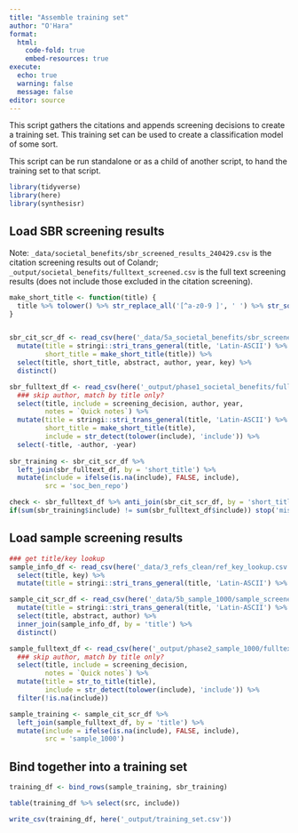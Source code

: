 ```yaml
---
title: "Assemble training set"
author: "O'Hara"
format: 
  html:
    code-fold: true
    embed-resources: true
execute:
  echo: true
  warning: false
  message: false
editor: source
---
```


This script gathers the citations and appends screening decisions to create a training set.  This training set can be used to create a classification model of some sort.

This script can be run standalone or as a child of another script, to hand the training set to that script.

```r
library(tidyverse)
library(here)
library(synthesisr)
```


## Load SBR screening results

Note: `_data/societal_benefits/sbr_screened_results_240429.csv` is the citation screening results out of Colandr; `_output/societal_benefits/fulltext_screened.csv` is the full text screening results (does not include those excluded in the citation screening).

```r
make_short_title <- function(title) {
  title %>% tolower() %>% str_replace_all('[^a-z0-9 ]', ' ') %>% str_squish() %>% str_sub(1, 40)
}


sbr_cit_scr_df <- read_csv(here('_data/5a_societal_benefits/sbr_screened_results_240429.csv')) %>%
  mutate(title = stringi::stri_trans_general(title, 'Latin-ASCII') %>% str_to_title(),
         short_title = make_short_title(title)) %>%
  select(title, short_title, abstract, author, year, key) %>%
  distinct()

sbr_fulltext_df <- read_csv(here('_output/phase1_societal_benefits/fulltext_screened.csv')) %>%
  ### skip author, match by title only?
  select(title, include = screening_decision, author, year,
         notes = `Quick notes`) %>%
  mutate(title = stringi::stri_trans_general(title, 'Latin-ASCII') %>% str_to_title(),
         short_title = make_short_title(title),
         include = str_detect(tolower(include), 'include')) %>%
  select(-title, -author, -year)
         
sbr_training <- sbr_cit_scr_df %>%
  left_join(sbr_fulltext_df, by = 'short_title') %>%
  mutate(include = ifelse(is.na(include), FALSE, include),
         src = 'soc_ben_repo')

check <- sbr_fulltext_df %>% anti_join(sbr_cit_scr_df, by = 'short_title')
if(sum(sbr_training$include) != sum(sbr_fulltext_df$include)) stop('mismatch in join')
```

## Load sample screening results

```r
### get title/key lookup
sample_info_df <- read_csv(here('_data/3_refs_clean/ref_key_lookup.csv')) %>%
  select(title, key) %>%
  mutate(title = stringi::stri_trans_general(title, 'Latin-ASCII') %>% str_to_title())

sample_cit_scr_df <- read_csv(here('_data/5b_sample_1000/sample_screened_results_240802.csv')) %>%
  mutate(title = stringi::stri_trans_general(title, 'Latin-ASCII') %>% str_to_title()) %>%
  select(title, abstract, author) %>%
  inner_join(sample_info_df, by = 'title') %>%
  distinct()

sample_fulltext_df <- read_csv(here('_output/phase2_sample_1000/fulltext_screened.csv')) %>%
  ### skip author, match by title only?
  select(title, include = screening_decision, 
         notes = `Quick notes`) %>%
  mutate(title = str_to_title(title),
         include = str_detect(tolower(include), 'include')) %>%
  filter(!is.na(include))

sample_training <- sample_cit_scr_df %>%
  left_join(sample_fulltext_df, by = 'title') %>%
  mutate(include = ifelse(is.na(include), FALSE, include),
         src = 'sample_1000')

```

## Bind together into a training set

```r
training_df <- bind_rows(sample_training, sbr_training)

table(training_df %>% select(src, include))

write_csv(training_df, here('_output/training_set.csv'))
```

